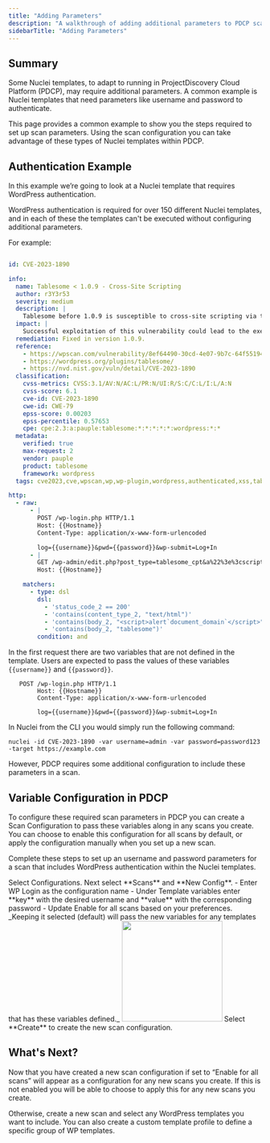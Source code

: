 ```yaml
---
title: "Adding Parameters"
description: "A walkthrough of adding additional parameters to PDCP scan configuration"
sidebarTitle: "Adding Parameters"
---
```


## Summary
Some Nuclei templates, to adapt to running in ProjectDiscovery Cloud Platform (PDCP), may require additional parameters. 
A common example is Nuclei templates that need parameters like username and password to authenticate.

This page provides a common example to show you the steps required to set up scan parameters.
Using the scan configuration you can take advantage of these types of Nuclei templates within PDCP. 

## Authentication Example 

In this example we’re going to look at a Nuclei template that requires WordPress authentication. 

WordPress authentication is required for over 150 different Nuclei templates, and in each of these the templates can't be executed without configuring additional parameters. 

For example:

```yaml

id: CVE-2023-1890

info:
  name: Tablesome < 1.0.9 - Cross-Site Scripting
  author: r3Y3r53
  severity: medium
  description: |
    Tablesome before 1.0.9 is susceptible to cross-site scripting via the tab parameter due to insufficient input sanitization and output escaping. An attacker can inject arbitrary script in the browser of an unsuspecting user in the context of the affected site. This can allow the attacker to steal cookie-based authentication credentials and launch other attacks.
  impact: |
    Successful exploitation of this vulnerability could lead to the execution of arbitrary JavaScript code in the context of the victim's browser, potentially leading to session hijacking, defacement, or theft of sensitive information.
  remediation: Fixed in version 1.0.9.
  reference:
    - https://wpscan.com/vulnerability/8ef64490-30cd-4e07-9b7c-64f551944f3d
    - https://wordpress.org/plugins/tablesome/
    - https://nvd.nist.gov/vuln/detail/CVE-2023-1890
  classification:
    cvss-metrics: CVSS:3.1/AV:N/AC:L/PR:N/UI:R/S:C/C:L/I:L/A:N
    cvss-score: 6.1
    cve-id: CVE-2023-1890
    cwe-id: CWE-79
    epss-score: 0.00203
    epss-percentile: 0.57653
    cpe: cpe:2.3:a:pauple:tablesome:*:*:*:*:*:wordpress:*:*
  metadata:
    verified: true
    max-request: 2
    vendor: pauple
    product: tablesome
    framework: wordpress
  tags: cve2023,cve,wpscan,wp,wp-plugin,wordpress,authenticated,xss,tablesome,pauple

http:
  - raw:
      - |
        POST /wp-login.php HTTP/1.1
        Host: {{Hostname}}
        Content-Type: application/x-www-form-urlencoded

        log={{username}}&pwd={{password}}&wp-submit=Log+In
      - |
        GET /wp-admin/edit.php?post_type=tablesome_cpt&a%22%3e%3cscript%3ealert`document.domain`%3c%2fscript%3e HTTP/1.1
        Host: {{Hostname}}

    matchers:
      - type: dsl
        dsl:
          - 'status_code_2 == 200'
          - 'contains(content_type_2, "text/html")'
          - 'contains(body_2, "<script>alert`document_domain`</script>")'
          - 'contains(body_2, "tablesome")'
        condition: and

```

In the first request there are two variables that are not defined in the template. 
Users are expected to pass the values of these variables `{{username}}` and `{{password}}`. 

```
   POST /wp-login.php HTTP/1.1
        Host: {{Hostname}}
        Content-Type: application/x-www-form-urlencoded

        log={{username}}&pwd={{password}}&wp-submit=Log+In
```

In Nuclei from the CLI you would simply run the following command:

`nuclei -id CVE-2023-1890 -var username=admin -var password=password123 -target https://example.com`

However, PDCP requires some additional configuration to include these parameters in a scan. 

## Variable Configuration in PDCP

To configure these required scan parameters in PDCP you can create a Scan Configuration to pass these variables along in any scans you create. 
You can choose to enable this configuration for all scans by default, or apply the configuration manually when you set up a new scan. 

Complete these steps to set up an username and password parameters for a scan that includes WordPress authentication within the Nuclei templates. 

<Steps>
  <Step title="Navigate to Scans">
    Select Configurations. Next select **Scans** and **New Config**.
  </Step>
  <Step title="Complete Scan configuration">
    - Enter WP Login as the configuration name
    - Under Template variables enter **key** with the desired username and **value** with the corresponding password
    - Update Enable for all scans based on your preferences. _Keeping it selected (default) will pass the new variables for any templates that has these variables defined._ 
  <img height="200" src="/images/paltform/parameterconfig.png" />
  </Step>
  <Step title="Complete your config">
    Select **Create** to create the new scan configuration. 
  </Step>
</Steps>

## What's Next? 
Now that you have created a new scan configuration if set to “Enable for all scans” will appear as a configuration for any new scans you create. If this is not enabled you will be able to choose to apply this for any new scans you create.

Otherwise, create a new scan and select any WordPress templates you want to include. You can also create a custom template profile to define a specific group of WP templates.


